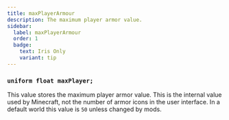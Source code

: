 ```yaml
---
title: maxPlayerArmour
description: The maximum player armor value.
sidebar:
  label: maxPlayerArmour
  order: 1
  badge:
    text: Iris Only
    variant: tip
---
```


### `uniform float maxPlayer;`

This value stores the maximum player armor value. This is the internal value used by Minecraft, not the number of armor icons in the user interface. In a default world this value is `50` unless changed by mods.